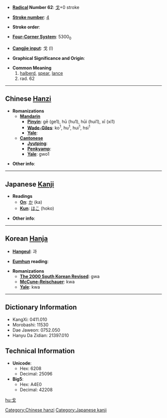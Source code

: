 * '''[[Wiktionary:Chinese radical index| Radical]] Number 62''': [[Wiktionary:Chinese radical index 戈|戈]]+0 stroke

* '''[[Wiktionary:Chinese total strokes index|Stroke number]]''': [[Wiktionary:Chinese total strokes index 4|4]]

* '''Stroke order''': 

* '''[[Wiktionary:Chinese four corner index|Four-Corner System]]''': 5300<sub>0</sub>

* '''[[Wiktionary:Chinese Cangjie index|Cangjie input]]''': 戈 (I)

* '''Graphical Significance and Origin''': 

* '''Common Meaning'''
*#[[halberd]], [[spear]], [[lance]]
*# rad. 62


----

== Chinese [[Hanzi]] ==

* '''Romanizations'''
** '''[[Mandarin]]'''
*** '''[[Pinyin]]''': gē (ge1), hū (hu1), hūi (hui1), xī (xi1)
*** '''[[Wade-Giles]]''': ko<sup>1</sup>, hu<sup>1</sup>, hui<sup>1</sup>, hsi<sup>1</sup>
*** '''[[Yale]]''': 
** '''[[Cantonese]]'''
*** '''[[Jyutping]]''':
*** '''[[Penkyamp]]''': 
*** '''[[Yale]]''': gwo1

* '''Other info''': 

----

== Japanese [[Kanji]] ==

* '''Readings'''
** '''[[On]]''': [[か]] (ka)
** '''[[Kun]]''': [[ほこ]] (hoko)

* '''Other info''':  

----

== Korean [[Hanja]] ==

* '''[[Hangeul]]''': 과

* '''[[Eumhun]] reading''': 

* '''Romanizations'''
** '''[[The 2000 South Korean Revised Romanization|The 2000 South Korean Revised]]''': gwa
** '''[[McCune-Reischauer]]''': kwa
** '''[[Yale]]''': kwa

----

== Dictionary Information ==

* KangXi: 0411.010
* Morobashi: 11530
* Dae Jaweon: 0752.050
* Hanyu Da Zidian: 21397.010

== Technical Information ==

* '''Unicode''':
** Hex: 6208
** Decimal: 25096
* '''Big5''':
** Hex: A4E0
** Decimal: 42208

[[Category:Chinese hanzi]]
[[Category:Japanese kanji]]

[[hu:戈]]